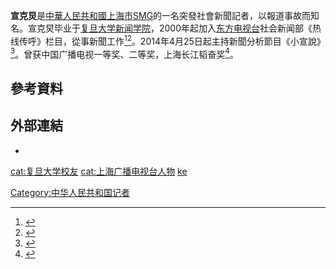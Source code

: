 '''宣克炅'''是[[中華人民共和國|中華人民共和國]][[上海市|上海市]][[上海广播电视台|SMG]]的一名突發社會新聞記者，以報道事故而知名。宣克炅毕业于[[复旦大学新闻学院|复旦大学新闻学院]]，2000年起加入[[东方电视台|东方电视台]]社会新闻部《热线传呼》栏目，從事新聞工作<ref>{{cite news |title=“宣克炅”是怎样炼成的 |url=https://web.shobserver.com/wx/detail.do?id=7785 |publisher=上觀新聞 |accessdate=2020-10-05 |archive-date=2020-10-09 |archive-url=https://web.archive.org/web/20201009015008/https://web.shobserver.com/wx/detail.do?id=7785 }}</ref><ref>{{cite news |title=SMG新闻中心记者：记者的退后也是一种姿态 |url=http://sh.sohu.com/20080617/n257549562.shtml |publisher=搜狐上海 |accessdate=2020-10-05 |archive-date=2009-08-23 |archive-url=https://web.archive.org/web/20090823043746/http://sh.sohu.com/20080617/n257549562.shtml |dead-url=no }}</ref>。2014年4月25日起主持新聞分析節目《小宣說》<ref>{{cite news |title=宣克炅转型主持脱口秀 不愿再被称“杯具” |url=http://sh.sina.com.cn/news/w/2014-08-06/0823104835.html |publisher=新聞晨報 |accessdate=2020-10-05 |archive-date=2014-08-15 |archive-url=https://web.archive.org/web/20140815002915/http://sh.sina.com.cn/news/w/2014-08-06/0823104835.html |dead-url=no }}</ref>。曾获中国广播电视一等奖、二等奖，上海长江韬奋奖<ref>{{cite news |title=记者宣克炅在石泉与居民区书记、主任共聊“媒体沟通和舆论处置” |url=http://www.shpt.gov.cn/sqjd/xwdt/20200720/511132.html |publisher=上海普陀· 石泉街道 |accessdate=2020-10-05 |archive-date=2020-10-10 |archive-url=https://web.archive.org/web/20201010142407/http://www.shpt.gov.cn/sqjd/xwdt/20200720/511132.html }}</ref>。

== 參考資料 ==
{{Reflist|2}}

== 外部連結 ==
*{{weibo|xuankejiong}}

{{DEFAULTSORT:xuan kejiong}}
[[Category:中华人民共和国记者|Category:中华人民共和国记者]]
[[cat:复旦大学校友|cat:复旦大学校友]]
[[cat:上海广播电视台人物|cat:上海广播电视台人物]]
[[cat:宣姓|ke]]